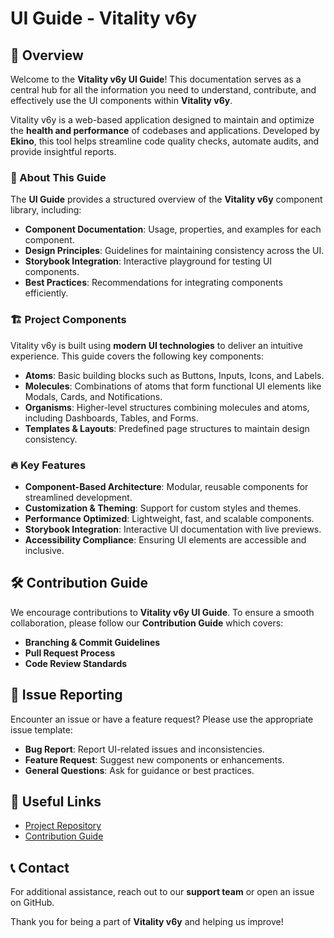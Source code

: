 # UI Guide - Vitality v6y

## 🌟 Overview
Welcome to the **Vitality v6y UI Guide**! This documentation serves as a central hub for all the information you need to understand, contribute, and effectively use the UI components within **Vitality v6y**.

Vitality v6y is a web-based application designed to maintain and optimize the **health and performance** of codebases and applications. Developed by **Ekino**, this tool helps streamline code quality checks, automate audits, and provide insightful reports.

### 📌 About This Guide
The **UI Guide** provides a structured overview of the **Vitality v6y** component library, including:
- **Component Documentation**: Usage, properties, and examples for each component.
- **Design Principles**: Guidelines for maintaining consistency across the UI.
- **Storybook Integration**: Interactive playground for testing UI components.
- **Best Practices**: Recommendations for integrating components efficiently.

### 🏗 Project Components
Vitality v6y is built using **modern UI technologies** to deliver an intuitive experience. This guide covers the following key components:

- **Atoms**: Basic building blocks such as Buttons, Inputs, Icons, and Labels.
- **Molecules**: Combinations of atoms that form functional UI elements like Modals, Cards, and Notifications.
- **Organisms**: Higher-level structures combining molecules and atoms, including Dashboards, Tables, and Forms.
- **Templates & Layouts**: Predefined page structures to maintain design consistency.

### 🔥 Key Features
- **Component-Based Architecture**: Modular, reusable components for streamlined development.
- **Customization & Theming**: Support for custom styles and themes.
- **Performance Optimized**: Lightweight, fast, and scalable components.
- **Storybook Integration**: Interactive UI documentation with live previews.
- **Accessibility Compliance**: Ensuring UI elements are accessible and inclusive.

## 🛠 Contribution Guide
We encourage contributions to **Vitality v6y UI Guide**. To ensure a smooth collaboration, please follow our **Contribution Guide** which covers:
- **Branching & Commit Guidelines**
- **Pull Request Process**
- **Code Review Standards**

## 🐛 Issue Reporting
Encounter an issue or have a feature request? Please use the appropriate issue template:
- **Bug Report**: Report UI-related issues and inconsistencies.
- **Feature Request**: Suggest new components or enhancements.
- **General Questions**: Ask for guidance or best practices.

## 🔗 Useful Links
- [Project Repository](https://github.com/ekino/v6y)
- [Contribution Guide](#contribution-guide)

## 📞 Contact
For additional assistance, reach out to our **support team** or open an issue on GitHub.

Thank you for being a part of **Vitality v6y** and helping us improve!